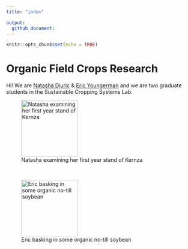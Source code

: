 ```yaml
---
title: "index"

output:
  github_document:
---
```


```r
knitr::opts_chunk$set(echo = TRUE)
```

# Organic Field Crops Research

Hi! We are [Natasha Djuric](https://github.com/natashadjuric-4) & [Eric Youngerman](https://github.com/ericyoungerman) and we are two graduate students in the Sustainable Cropping Systems Lab.
<br>


![Natasha examining her first year stand of Kernza](kernza.jpg){width="150px"} 

<br>

![Eric basking in some organic no-till soybean](ericyoungerman.jpeg){width="150px"}


<br>




